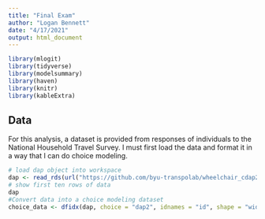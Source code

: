```yaml
---
title: "Final Exam"
author: "Logan Bennett"
date: "4/17/2021"
output: html_document
---
```


```r
library(mlogit)
library(tidyverse)
library(modelsummary)
library(haven)
library(knitr)
library(kableExtra)
```

## Data

For this analysis, a dataset is provided from responses of individuals to the National Household Travel Survey. I must first load the data and format it in a way that I can do choice modeling.

```r
# load dap object into workspace
dap <- read_rds(url("https://github.com/byu-transpolab/wheelchair_cdap2/raw/master/data/person_dap.rds"))
# show first ten rows of data
dap
#Convert data into a choice modeling dataset
choice_data <- dfidx(dap, choice = "dap2", idnames = "id", shape = "wide")
```

